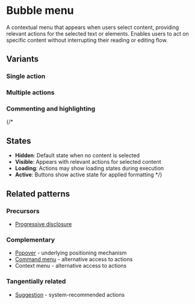 
<Meta of={BubbleMenuStories} />

# Bubble menu

A contextual menu that appears when users select content, providing relevant actions for the selected text or elements. Enables users to act on specific content without interrupting their reading or editing flow.

## Variants

### Single action

<Story of={BubbleMenuStories.ExplainText} />

### Multiple actions

<Story of={BubbleMenuStories.MultipleActions} />

### Commenting and highlighting

<Story of={BubbleMenuStories.InlineComment} />

{/*
## States
- **Hidden**: Default state when no content is selected
- **Visible**: Appears with relevant actions for selected content
- **Loading**: Actions may show loading states during execution
- **Active**: Buttons show active state for applied formatting
*/}

## Related patterns

### Precursors

- [Progressive disclosure](../?path=/docs/patterns-content-progressive-disclosure--docs)

### Complementary

- [Popover](../?path=/docs/primitives-popover--docs) - underlying positioning mechanism
- [Command menu](../?path=/docs/patterns-interaction-command-menu--docs) - alternative access to actions
- Context menu - alternative access to actions

### Tangentially related

- [Suggestion](../?path=/docs/patterns-intelligence-suggestion--docs) - system-recommended actions

